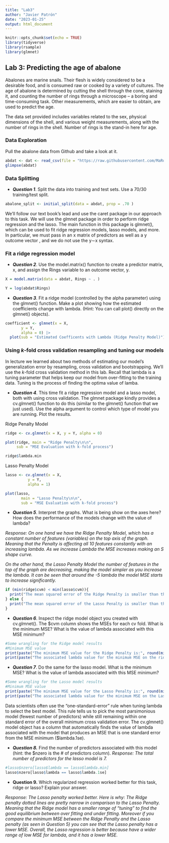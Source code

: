 ```yaml
---
title: "Lab3"
author: "Javier Patrón"
date: "2023-01-25"
output: html_document
---
```


```r
knitr::opts_chunk$set(echo = TRUE)
library(tidyverse)
library(rsample)
library(glmnet)
```

## Lab 3: Predicting the age of abalone

Abalones are marine snails. Their flesh is widely considered to be a desirable food, and is consumed raw or cooked by a variety of cultures. The age of abalone is determined by cutting the shell through the cone, staining it, and counting the number of rings through a microscope -- a boring and time-consuming task. Other measurements, which are easier to obtain, are used to predict the age.

The data set provided includes variables related to the sex, physical dimensions of the shell, and various weight measurements, along with the number of rings in the shell. Number of rings is the stand-in here for age.

### Data Exploration

Pull the abalone data from Github and take a look at it.

```r
abdat <- dat <- read_csv(file = "https://raw.githubusercontent.com/MaRo406/eds-232-machine-learning/main/data/abalone-data.csv")
glimpse(abdat)

```

### Data Splitting

-   ***Question 1***. Split the data into training and test sets. Use a 70/30 training/test split.

```r

abalone_split <- initial_split(data = abdat, prop = .70 )

```

We'll follow our text book's lead and use the caret package in our approach to this task. We will use the glmnet package in order to perform ridge regression and the lasso. The main function in this package is glmnet(), which can be used to fit ridge regression models, lasso models, and more. In particular, we must pass in an x matrix of predictors as well as a y outcome vector , and we do not use the y∼x syntax.

### Fit a ridge regression model

-   ***Question 2***. Use the model.matrix() function to create a predictor matrix, x, and assign the Rings variable to an outcome vector, y.

```r

X = model.matrix(data = abdat, Rings ~ . )

Y = log(abdat$Rings)


```


-   ***Question 3***. Fit a ridge model (controlled by the alpha parameter) using the glmnet() function. Make a plot showing how the estimated coefficients change with lambda. (Hint: You can call plot() directly on the glmnet() objects).

```r
coefficient <- glmnet(x = X,
       y = Y,
       alpha = 0) |> 
  plot(sub = "Estimated Coefficents with Lambda (Ridge Penalty Model)")


```


### Using *k*-fold cross validation resampling and tuning our models

In lecture we learned about two methods of estimating our model's generalization error by resampling, cross validation and bootstrapping. We'll use the *k*-fold cross validation method in this lab. Recall that lambda is a tuning parameter that helps keep our model from over-fitting to the training data. Tuning is the process of finding the optima value of lamba.

-   ***Question 4***. This time fit a ridge regression model and a lasso model, both with using cross validation. The glmnet package kindly provides a cv.glmnet() function to do this (similar to the glmnet() function that we just used). Use the alpha argument to control which type of model you are running. Plot the results.

Ridge Penalty Model
```r
ridge <- cv.glmnet(x = X, y = Y, alpha = 0)

plot(ridge, main = "Ridge Penalty\n\n",
     sub = "MSE Evaluation with k-fold process")

ridge$lambda.min

```

Lasso Penalty Model
```r

lasso <- cv.glmnet(x = X,
          y = Y,
          alpha = 1)

plot(lasso,
       main = "Lasso Penalty\n\n",
       sub = "MSE Evaluation with k-fold process")


```


-   ***Question 5***. Interpret the graphs. What is being show on the axes here? How does the performance of the models change with the value of lambda?

*Response: On one hand we have the Ridge Penalty Model, which has a constant number of features (variables) on the top axis of the graph. Meaning that the Penalty is affecting all 10 features constantly with an increasing lambda. As we increase Lambda the MSE increases making an S shape curve.*

*On the other hand, the Lasso Penalty Model the number of features in the top of the graph are decreasing, making the model simpler as you increase the lambda. It can be seen that around the -5 lambda the model MSE starts to increase significantly. *

```r

if (min(ridge$cvm) < min(lasso$cvm)){
  print("The mean squared error of the Ridge Penalty is smaller than the Lasso Penaly")
} else {
  print("The mean squared error of the Lasso Penalty is smaller than the Ridge Penaly")
}
```

-   ***Question 6***. Inspect the ridge model object you created with cv.glmnet(). The \$cvm column shows the MSEs for each cv fold. What is the minimum MSE? What is the value of lambda associated with this MSE minimum?

```r
#Some wrangling for the Ridge model results
#Minimum MSE value
print(paste("The minimum MSE value for the Ridge Penalty is:", round(min(ridge$cvm),5)))
print(paste("The associated lambda value for the minimum MSE on the ridge pensalty graph is", round(ridge$lambda.min,5)))

```


-   ***Question 7***. Do the same for the lasso model. What is the minimum MSE? What is the value of lambda associated with this MSE minimum?

```r
#Some wrangling for the Lasso model results
#Minimum MSE value
print(paste("The minimum MSE value for the Lasso Penalty is:", round(min(lasso$cvm),5)))
print(paste("The associated lambda value for the minimum MSE on the Lasso pensalty graph is", round(lasso$lambda.min,5)))

```


Data scientists often use the "one-standard-error" rule when tuning lambda to select the best model. This rule tells us to pick the most parsimonious model (fewest number of predictors) while still remaining within one standard error of the overall minimum cross validation error. The cv.glmnet() model object has a column that automatically finds the value of lambda associated with the model that produces an MSE that is one standard error from the MSE minimum (\$lambda.1se).

-   ***Question 8.*** Find the number of predictors associated with this model (hint: the \$nzero is the \# of predictors column).
*Response: The total number of predictors for the lasso model is 7.*

```r
#lasso$nzero[lasso$lambda == lasso$lambda.min]
lasso$nzero[lasso$lambda == lasso$lambda.1se]

```


-   **Question 9.** Which regularized regression worked better for this task, ridge or lasso? Explain your answer.

*Response: The Lasso penalty worked better. Here is why: The Ridge penalty dotted lines are pretty narrow in comparison to the Lasso Penalty. Meaning that the Ridge model has a smaller range of "tuning" to find the good equilibrium between over fitting and under fitting. Moreover if you compare the minimum MSE between the Ridge Penalty and the Lasso penalty (as seen in Question 5) you can see that the Lasso penalty has a lower MSE. Overall, the Lasso regression is better because have a wider range of low MSE for lambda, and it has a lower MSE. *
